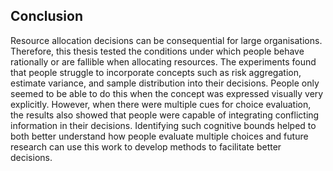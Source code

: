 ## Conclusion

Resource allocation decisions can be consequential for large organisations.
Therefore, this thesis tested the conditions under which people behave
rationally or are fallible when allocating resources. The experiments found that
people struggle to incorporate concepts such as risk aggregation, estimate
variance, and sample distribution into their decisions. People only seemed to be
able to do this when the concept was expressed visually very explicitly.
However, when there were multiple cues for choice evaluation, the results also
showed that people were capable of integrating conflicting information in their
decisions. Identifying such cognitive bounds helped to both better understand
how people evaluate multiple choices and future research can use this work to
develop methods to facilitate better decisions.

